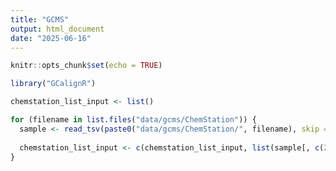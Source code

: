 ```yaml
---
title: "GCMS"
output: html_document
date: "2025-06-16"
---
```


```r
knitr::opts_chunk$set(echo = TRUE)
```

```r

library("GCalignR")

```

```r

chemstation_list_input <- list()

for (filename in list.files("data/gcms/ChemStation")) {
  sample <- read_tsv(paste0("data/gcms/ChemStation/", filename), skip = 4)
  
  chemstation_list_input <- c(chemstation_list_input, list(sample[, c(2, 5)]))
}

```